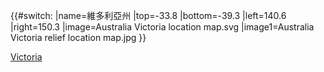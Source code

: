 {{#switch:{{{1}}}
|name=維多利亞州
|top=-33.8
|bottom=-39.3
|left=140.6
|right=150.3
|image=Australia Victoria location map.svg
|image1=Australia Victoria relief location map.jpg
}}<noinclude>{{Location map/Info}}
{{Documentation}}

[[Category:澳大利亞地理位置圖模板|Victoria]]

</noinclude>